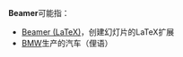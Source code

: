 {{Wiktionarypar|beamer}}
'''Beamer'''可能指：
* [[Beamer_(LaTeX)|Beamer (LaTeX)]]，创建幻灯片的LaTeX扩展
* [[BMW|BMW]]生产的汽车（俚语）
{{disambig|cat=非中文名称消歧义}}